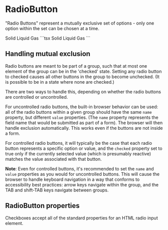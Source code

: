 
# RadioButton

"Radio Buttons" represent a mutually exclusive set of options - only one option within the
set can be chosen at a time.

<DemoSection>
  <Stack gap="md">
    <RadioButton name="state" value="solid">Solid</RadioButton>
    <RadioButton name="state" value="liquid">Liquid</RadioButton>
    <RadioButton name="state" value="gas">Gas</RadioButton>
  </Stack>
</DemoSection>
<SourceCode>
```tsx
<RadioButton name="state" value="solid">Solid</RadioButton>
<RadioButton name="state" value="liquid">Liquid</RadioButton>
<RadioButton name="state" value="gas">Gas</RadioButton>
```
</SourceCode>

## Handling mutual exclusion

Radio buttons are meant to be part of a group, such that at most one element of the group can
be in the 'checked' state. Setting any radio button to checked causes all other buttons in the
group to become unchecked. (It is possible to be in a state where none are checked.)

There are two ways to handle this, depending on whether the radio buttons are controlled or
uncontrolled.

For uncontrolled radio buttons, the built-in browser behavior can be used: all of the radio
buttons within a given group should have the same `name` property, but different `value` properties.
(The `name` property represents the field name that would be submitted as part of a form).
The browser will then handle exclusion automatically. This works even if the buttons are not
inside a form.

For controlled radio buttons, it will typically be the case that each radio button represents
a specific option or value, and the `checked` property set to true only if the currently selected
value (which is presumably reactive) matches the value associated with that button.

**Note**: Even for controlled buttons, it's recommended to set the `name` and `value` properties as
you would for uncontrolled buttons. This will cause the browser to handle keyboard navigation in a
way that conforms to accessibility best practices: arrow keys navigate within the group, and the
TAB and shift-TAB keys navigate between groups.

## RadioButton properties

Checkboxes accept all of the standard properties for an HTML radio input element.
